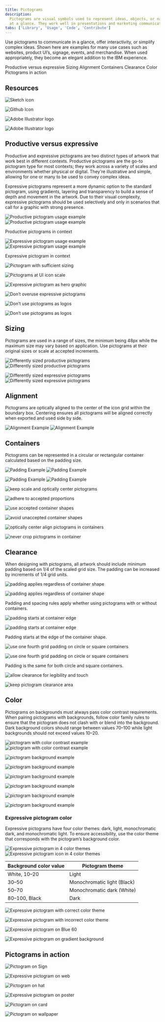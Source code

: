 ```yaml
---
title: Pictograms
description:
  Pictograms are visual symbols used to represent ideas, objects, or narratives
  at a glance. They work well in presentations and marketing communications.
tabs: ['Library', 'Usage', 'Code', 'Contribute']
---
```



<PageDescription>

Use pictograms to communicate in a glance, offer interactivity, or simplify
complex ideas. Shown here are examples for many use cases such as websites,
product UI’s, signage, events, and merchandise. When used appropriately, they
become an elegant addition to the IBM experience.

</PageDescription>

<AnchorLinks>
  <AnchorLink>Productive versus expressive</AnchorLink>
  <AnchorLink>Sizing</AnchorLink>
  <AnchorLink>Alignment</AnchorLink>
  <AnchorLink>Containers</AnchorLink>
  <AnchorLink>Clearance</AnchorLink>
  <AnchorLink>Color</AnchorLink>
  <AnchorLink>Pictograms in action</AnchorLink>
</AnchorLinks>

## Resources

<Row className="resource-card-group">
<Column colMd={4} colLg={4} noGutterSm>
    <ResourceCard
      subTitle="IBM Design Language library"
      aspectRatio="2:1"
      href="sketch://add-library/cloud/nwqmk"
      >

![Sketch icon](../../../images/resource-cards/sketch.svg)

  </ResourceCard>
</Column>
<Column colMd={4} colLg={4} noGutterSm>
    <ResourceCard
      subTitle="IBM pictograms (.svg)"
      href="https://github.com/carbon-design-system/carbon/tree/main/packages/pictograms/src/svg"
      >

![Github Icon](../../../images/resource-cards/github.png)

</ResourceCard>
</Column>
<Column colMd={4} colLg={4} noGutterSm>
    <ResourceCard
      subTitle="IBM productive pictogram master"
      aspectRatio="2:1"
      href="https://github.com/carbon-design-system/carbon/raw/main/packages/pictograms/master/productive-pictogram-master.ai"
      actionIcon="download"
      >

![Adobe Illustrator logo](../../../images/resource-cards/illustrator.png)

  </ResourceCard>
</Column>
<Column colMd={4} colLg={4} noGutterSm>
    <ResourceCard
      subTitle="IBM expressive pictogram master"
      aspectRatio="2:1"
      href="https://github.com/carbon-design-system/carbon/raw/main/packages/pictograms/master/expressive-pictogram-master.ai"
      actionIcon="download"
      >

![Adobe Illustrator logo](../../../images/resource-cards/illustrator.png)

  </ResourceCard>
</Column>
</Row>

## Productive versus expressive

Productive and expressive pictograms are two distinct types of artwork that work
best in different contexts. Productive pictograms are the go-to pictogram type
for most contexts; they work across a variety of scales and environments whether
physical or digital. They're illustrative and simple, allowing for one or many
to be used to convey complex ideas.

Expressive pictograms represent a more dynamic option to the standard pictogram,
using gradients, layering and transparency to build a sense of depth and
movement in the artwork. Due to their visual complexity, expressive pictograms
should be used selectively and only in scenarios that call for a graphic with
strong presence.

<ArtDirection>

![Productive pictogram usage example](images/pictograms_usage_example_mobile.png)
![Productive pictogram usage example](images/pictograms_usage_example.png)

</ArtDirection>
<Caption>Productive pictograms in context</Caption>

<ArtDirection>

![Expressive pictogram usage example](images/expressivePictograms_usage_example1_mobile.png)
![Expressive pictogram usage example](images/expressivePictograms_usage_example1.png)

</ArtDirection>
<Caption>Expressive pictogram in context</Caption>

<DoDontRow>
<DoDont caption="Treat pictograms as illustations with sufficient sizing.">

![Pictogram with sufficient sizing](images/13_Usage_do.svg)

</DoDont>
<DoDont type="dont" caption="Don’t use pictograms as a replacement for UI icons, that is not their purpose.">

![Pictograms at UI icon scale](images/13_Usage_dont.svg)

</DoDont>
</DoDontRow>

<DoDontRow>
<DoDont caption="Use expressive pictograms as large, bold graphics.">

![Expressive pictogram as hero graphic](images/expressivePictograms_usage_example3.svg)

</DoDont>
<DoDont type="dont" caption="Don’t overuse expressive pictograms. They should be used sparingly.">

![Don’t overuse expressive pictograms](images/13_Usage_5_dont.png)

</DoDont>
</DoDontRow>

<DoDontRow>
<DoDont type="dont" caption="Don’t use productive pictograms as logos or in a lockup for product headers, merchandise or events.">

![Don’t use pictograms as logos](images/13_Usage_3_dont.svg)

</DoDont>
<DoDont type="dont" caption="Don’t use expressive pictograms as logos or in a lockup for product headers, merchandise or events.">

![Don’t use pictograms as logos](images/13_Usage_3_dont2_v2.svg)

</DoDont>
</DoDontRow>

## Sizing

Pictograms are used in a range of sizes, the minimum being 48px while the
maximum size may vary based on application. Use pictograms at their original
sizes or scale at accepted increments.

<ArtDirection>

![Differently sized productive pictograms](images/14_Sizing_2-mobile.svg)
![Differently sized productive pictograms](images/14_Sizing_2.svg)

</ArtDirection>
<ArtDirection>

![Differently sized expressive pictograms](images/14_Sizing_3-mobile.svg)
![Differently sized expressive pictograms](images/14_Sizing_3.svg)

</ArtDirection>

## Alignment

Pictograms are optically aligned to the center of the icon grid within the
boundary box. Centering ensures all pictograms will be aligned correctly when
exported and used side by side.

<ArtDirection>

![Alignment Example](images/15_Alignment_1-mobile.svg)
![Alignment Example](images/15_Alignment_1.svg)

</ArtDirection>

## Containers

Pictograms can be represented in a circular or rectangular container calculated
based on the padding size.

<ArtDirection>

![Padding Example](images/16_Containers_1-mobile.svg)
![Padding Example](images/16_Containers_1.svg)

</ArtDirection>

<ArtDirection>

![Padding Example](images/16_Containers_2-mobile.svg)
![Padding Example](images/16_Containers_2.svg)

</ArtDirection>

<DoDontRow>
<DoDont caption="Keep pictograms at scale and optically center in container when necessary.">

![keep scale and optically center pictograms](images/16_Containers_3_do.svg)

</DoDont>
<DoDont type="dont" caption="Don’t resize pictograms outside of accepted proportions.">

![adhere to accepted proportions](images/16_Containers_4_dont.svg)

</DoDont>
</DoDontRow>

<DoDontRow>
<DoDont caption="Do use accepted shapes: circle or square for containers.">

![use accepted container shapes](images/16_Containers_5_do.svg)

</DoDont>
<DoDont type="dont" caption="Don’t create new shapes for containers.">

![avoid unaccepted container shapes](images/16_Containers_6_dont.svg)

</DoDont>
</DoDontRow>

<DoDontRow>
<DoDont caption="Always optically center align pictograms in their containers.">

![optically center align pictograms in containers](images/16_Containers_7_do.svg)

</DoDont>
<DoDont type="dont" caption="Don’t crop pictograms in container.">

![never crop pictograms in container](images/16_Containers_8_dont.svg)

</DoDont>
</DoDontRow>

## Clearance

When designing with pictograms, all artwork should include minimum padding based
on 1/4 of the scaled grid size. The padding can be increased by increments of
1/4 grid units.

<ArtDirection>

![padding applies regardless of container shape](images/17_Clearance_3-mobile.svg)

![padding applies regardless of container shape](images/17_Clearance_3.svg)

</ArtDirection>

<Caption>
  Padding and spacing rules apply whether using pictograms with or without
  containers.
</Caption>

<ArtDirection>

![padding starts at container edge](images/17_Clearance_1-mobile.svg)

![padding starts at container edge](images/17_Clearance_1.svg)

</ArtDirection>

<Caption>Padding starts at the edge of the container shape.</Caption>

<ArtDirection>

![use one fourth grid padding on circle or square containers](images/17_Clearance_2-mobile.svg)

![use one fourth grid padding on circle or square containers](images/17_Clearance_2.svg)

</ArtDirection>

<Caption>Padding is the same for both circle and square containers.</Caption>

<DoDontRow>
<DoDont caption="Follow the clearance rule to allow for legibility and touch.">

![allow clearance for legibility and touch](images/17_Clearance_4_do.svg)

</DoDont>
<DoDont type="dont" caption="Don’t collapse the pictogram clearance area.">

![keep pictogram clearance area](images/17_Clearance_5_dont.svg)

</DoDont>
</DoDontRow>

## Color

Pictograms on backgrounds must always pass color contrast requirements. When
pairing pictograms with backgrounds, follow color family rules to ensure that
the pictogram does not clash with or blend into the background. Dark background
colors should range between values 70–100 while light backgrounds should not
exceed values 10–20.

<ArtDirection>

![pictogram with color contrast example](/images/10_Backgrounds-mobile_1.svg)
![pictogram with color contrast example](/images/10_Backgrounds_1.svg)

</ArtDirection>

<DoDontRow>
<DoDont caption="Follow the 5-step color rule and only match tones from the same color family or use grayscale backgrounds.">

![pictogram background example](/images/10_Backgrounds_2_do.svg)

</DoDont>
<DoDont caption="Follow gradient rules when placing them on backgrounds.">

![pictogram background example](/images/10_Backgrounds_3_do.svg)

</DoDont>
</DoDontRow>

<DoDontRow>
<DoDont type="dont" caption="Don’t place dark tones on dark backgrounds.">

![pictogram background example](/images/10_Backgrounds_4_dont.svg)

</DoDont>
<DoDont type="dont" caption="Don’t place light tones on light backgrounds.">

![pictogram background example](/images/10_Backgrounds_5_dont.svg)

</DoDont>
</DoDontRow>

<DoDontRow>
<DoDont type="dont" caption="Don’t place gradient picto’s on backgrounds that are not 80 and above or 20 and below.">

![pictogram background example](/images/10_Backgrounds_6_dont.svg)

</DoDont>
<DoDont type="dont" caption="Don’t place gradient picto’s on gradient backgrounds.">

![pictogram background example](/images/10_Backgrounds_7_dont.svg)

</DoDont>
</DoDontRow>

### Expressive pictogram color

Expressive pictograms have four color themes: dark, light, monochromatic dark,
and monochromatic light. To ensure accessibility, use the color theme that
corresponds with the pictogram’s background color.

<ArtDirection>

![Expressive pictogram in 4 color themes](images/expressivePictograms_usage-color_mobile.svg)
![Expressive pictogram icon in 4 color themes](images/expressivePictograms_usage-color.svg)

</ArtDirection>

| Background color value | Pictogram theme             |
| ---------------------- | --------------------------- |
| White, 10–20           | Light                       |
| 30–50                  | Monochromatic light (Black) |
| 50–70                  | Monochromatic dark (White)  |
| 80–100, Black          | Dark                        |

<DoDontRow>
<DoDont caption="Use dark-theme pictograms on dark backgrounds and light-theme pictograms on light backgrounds.">

![Expressive pictogram with correct color theme](images/expressivePictograms_usage-colorDo_v2.svg)

</DoDont>
<DoDont type="dont" caption="Don’t use light-theme pictograms on dark backgrounds or dark-theme pictograms on light backgrounds.">

![Expressive pictogram with incorrect color theme](images/expressivePictograms_usage-colorDont_v2.svg)

</DoDont>
</DoDontRow>
<DoDontRow>
<DoDont type="dont" caption="Don’t place expressive pictograms on backgrounds that aren't 80 and above or 20 and below.">

![Expressive pictogram on Blue 60](images/expressivePictograms_usage-colorDont_3.svg)

</DoDont>
<DoDont type="dont" caption="Don’t place expressive pictograms on gradient backgrounds.">

![Expressive pictogram on gradient background](images/expressivePictograms_usage-colorDont_4_v2.svg)

</DoDont>
</DoDontRow>

## Pictograms in action

<ImageGallery>

<ImageGalleryImage alt="pictogram on sign" title="Pictogram on sign" col={8}>

![Pictogram on Sign](images/18_In-Context_1.jpg)

</ImageGalleryImage>

<ImageGalleryImage alt="expressive pictogram on web" title="Expressive pictogram on web" col={4}>

![Expressive pictogram on web](images/expressivePictograms_usage_example2.png)

</ImageGalleryImage>

<ImageGalleryImage alt="pictogram on hat" title="Pictogram on hat" col={4}>

![Pictogram on hat](images/18_In-Context_3.jpg)

</ImageGalleryImage>

<ImageGalleryImage alt="expressive pictogram on poster" title="Expressive pictogram on poster" col={8}>

![Expressive pictogram on poster](images/18_In-Context_4.jpg)

</ImageGalleryImage>

<ImageGalleryImage alt="pictogram on card" title="Pictogram on card" col={8}>

![Pictogram on card](images/18_In-Context_7.svg)

</ImageGalleryImage>

<ImageGalleryImage alt="pictogram on wallpaper" title="Pictogram on wallpaper" col={4}>

![Pictogram on wallpaper](images/18_In-Context_8.jpg)

</ImageGalleryImage>

</ImageGallery>
